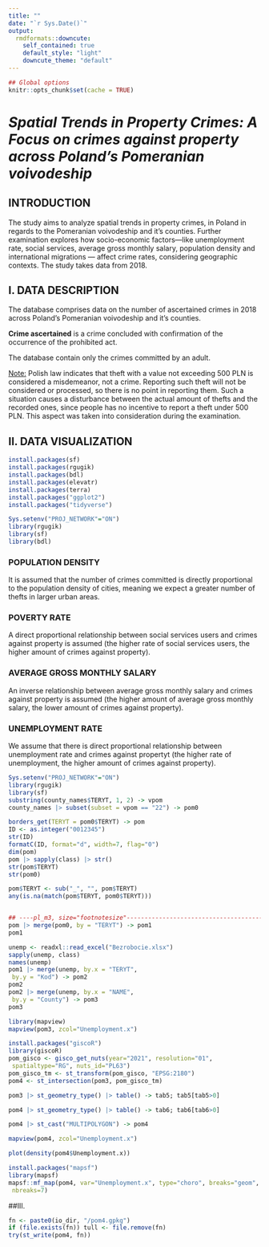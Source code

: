 ```yaml
---
title: ""
date: "`r Sys.Date()`"
output:
  rmdformats::downcute:
    self_contained: true
    default_style: "light"
    downcute_theme: "default"
---
```


```r
## Global options
knitr::opts_chunk$set(cache = TRUE)
```


# *Spatial Trends in Property Crimes: A Focus on crimes against property across Poland's  Pomeranian voivodeship*

## INTRODUCTION

The study aims to analyze spatial trends in property crimes, in Poland in regards to the Pomeranian voivodeship and it’s counties. Further examination explores how socio-economic factors---like unemployment rate, social services, average gross monthly salary, population density and international migrations --- affect crime rates, considering geographic contexts. The study takes data from 2018.

## I. DATA DESCRIPTION

The database comprises data on the number of ascertained crimes in 2018 across Poland's Pomeranian voivodeship and it's counties.

**Crime ascertained** is a crime concluded with confirmation of the occurrence of the prohibited act.

The database contain only the crimes committed by an adult.

[Note:]{.underline} Polish law indicates that theft with a value not exceeding 500 PLN is considered a misdemeanor, not a crime. Reporting such theft will not be considered or processed, so there is no point in reporting them. Such a situation causes a disturbance between the actual amount of thefts and the recorded ones, since people has no incentive to report a theft under 500 PLN. This aspect was taken into consideration during the examination.

## II. DATA VISUALIZATION

```r
install.packages(sf)
install.packages(rgugik)
install.packages(bdl)
install.packages(elevatr)
install.packages(terra)
install.packages("ggplot2")
install.packages("tidyverse")

```

```r
Sys.setenv("PROJ_NETWORK"="ON")
library(rgugik)
library(sf)
library(bdl)
```

### POPULATION DENSITY 

It is assumed that the number of crimes committed is directly proportional to the population density of cities, meaning we expect a greater number of thefts in larger urban areas.

### POVERTY RATE

A direct proportional relationship between social services users and crimes against property is assumed (the higher rate of social services users, the higher amount of crimes against property).

### AVERAGE GROSS MONTHLY SALARY 

An inverse relationship between average gross monthly salary and crimes against property is assumed (the higher amount of average gross monthly salary, the lower amount of crimes against property).

### UNEMPLOYMENT RATE

We assume that there is direct proportional relationship between unemployment rate and crimes against propertyt (the higher rate of unemployment, the higher amount of crimes against property).

```r
Sys.setenv("PROJ_NETWORK"="ON")
library(rgugik)
library(sf)
substring(county_names$TERYT, 1, 2) -> vpom
county_names |> subset(subset = vpom == "22") -> pom0
```

```r
borders_get(TERYT = pom0$TERYT) -> pom
ID <- as.integer("0012345") 
str(ID)
formatC(ID, format="d", width=7, flag="0")
dim(pom)
pom |> sapply(class) |> str()
str(pom$TERYT)
str(pom0)
```
```r
pom$TERYT <- sub("_", "", pom$TERYT)
any(is.na(match(pom$TERYT, pom0$TERYT)))


## ----pl_m3, size="footnotesize"-----------------------------------------------
pom |> merge(pom0, by = "TERYT") -> pom1 
pom1
```
```r
unemp <- readxl::read_excel("Bezrobocie.xlsx")
sapply(unemp, class)
names(unemp)
pom1 |> merge(unemp, by.x = "TERYT",
 by.y = "Kod") -> pom2
pom2
pom2 |> merge(unemp, by.x = "NAME",
 by.y = "County") -> pom3
pom3
```

```r
library(mapview)
mapview(pom3, zcol="Unemployment.x")
```

```r
install.packages("giscoR")
library(giscoR)
pom_gisco <- gisco_get_nuts(year="2021", resolution="01",
 spatialtype="RG", nuts_id="PL63")
pom_gisco_tm <- st_transform(pom_gisco, "EPSG:2180")
pom4 <- st_intersection(pom3, pom_gisco_tm)
```

```r
pom3 |> st_geometry_type() |> table() -> tab5; tab5[tab5>0]
```


```r
pom4 |> st_geometry_type() |> table() -> tab6; tab6[tab6>0]
```


```r
pom4 |> st_cast("MULTIPOLYGON") -> pom4
```

```r
mapview(pom4, zcol="Unemployment.x")
```

```r
plot(density(pom4$Unemployment.x))
```

```r
install.packages("mapsf")
library(mapsf)
mapsf::mf_map(pom4, var="Unemployment.x", type="choro", breaks="geom",
 nbreaks=7)
```
##III. 

```r
fn <- paste0(io_dir, "/pom4.gpkg")
if (file.exists(fn)) tull <- file.remove(fn)
try(st_write(pom4, fn))
``` 

